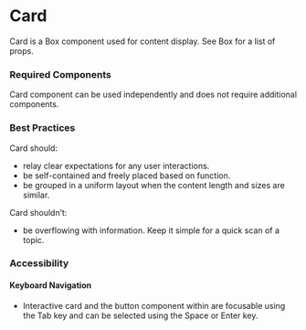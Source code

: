 <Meta title="Components/Card/Card" />

# Card

Card is a Box component used for content display. See Box for a list of props.

### Required Components

Card component can be used independently and does not require additional components.

### Best Practices

Card should:
- relay clear expectations for any user interactions.
- be self-contained and freely placed based on function.
- be grouped in a uniform layout when the content length and sizes are similar.

Card shouldn’t:
- be overflowing with information. Keep it simple for a quick scan of a topic.

### Accessibility

#### Keyboard Navigation

- Interactive card and the button component within are focusable using the Tab key and can be selected using the Space or Enter key.